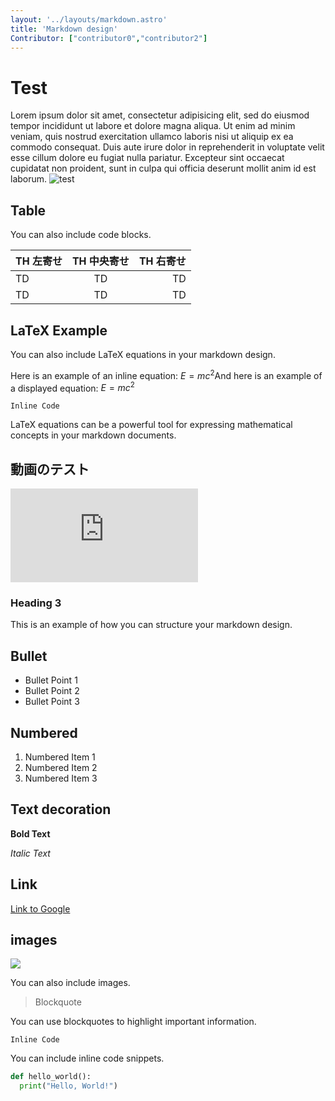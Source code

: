 ```yaml
---
layout: '../layouts/markdown.astro'
title: 'Markdown design'
Contributor: ["contributor0","contributor2"]
---
```


# Test

Lorem ipsum dolor sit amet, consectetur adipisicing elit, sed do eiusmod tempor incididunt ut labore et dolore magna aliqua. Ut enim ad minim veniam, quis nostrud exercitation ullamco laboris nisi ut aliquip ex ea commodo consequat. Duis aute irure dolor in reprehenderit in voluptate velit esse cillum dolore eu fugiat nulla pariatur. Excepteur sint occaecat cupidatat non proident, sunt in culpa qui officia deserunt mollit anim id est laborum.
<Image src={test} alt="test" format="avif" width={1080} />


## Table

You can also include code blocks.

| TH 左寄せ | TH 中央寄せ | TH 右寄せ |
| :--- | :---: | ---: |
| TD | TD | TD |
| TD | TD | TD |


## LaTeX Example

You can also include LaTeX equations in your markdown design.

Here is an example of an inline equation: $E=mc^2$And here is an example of a displayed equation:
$E=mc^2$

`Inline Code`

LaTeX equations can be a powerful tool for expressing mathematical concepts in your markdown documents.

## 動画のテスト
<iframe title="iGEM Grand Jamboree | 2023 Aftermovie | 20th Year of iGEM" src="https://video.igem.org/videos/embed/5703ce0f-0b7f-4d69-99ef-4a1d4e200901" frameborder="0" allowfullscreen="" sandbox="allow-same-origin allow-scripts allow-popups allow-forms"></iframe>

### Heading 3
This is an example of how you can structure your markdown design.


## Bullet

- Bullet Point 1
- Bullet Point 2
- Bullet Point 3

## Numbered

1. Numbered Item 1
2. Numbered Item 2
3. Numbered Item 3

## Text decoration


**Bold Text**



*Italic Text*

## Link


[Link to Google](https://www.google.com)
## images

![](https://storage.googleapis.com/zenn-user-upload/eb3bcb239c9a-20231231.png)

You can also include images.

> Blockquote

You can use blockquotes to highlight important information.

`Inline Code`

You can include inline code snippets.

```python
def hello_world():
  print("Hello, World!")
```

